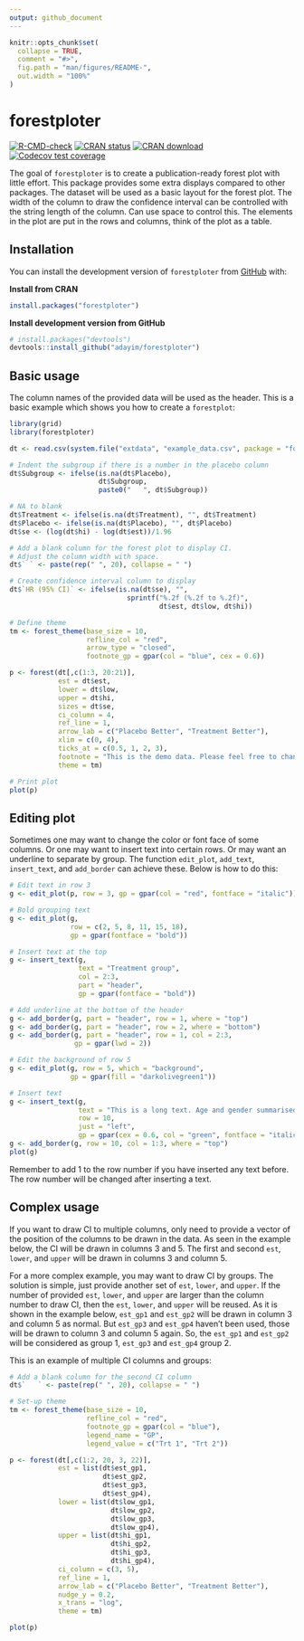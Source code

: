 ```yaml
---
output: github_document
---
```


<!-- README.md is generated from README.Rmd. Please edit that file -->

```r
knitr::opts_chunk$set(
  collapse = TRUE,
  comment = "#>",
  fig.path = "man/figures/README-",
  out.width = "100%"
)
```

# forestploter

<!-- badges: start -->
[![R-CMD-check](https://github.com/adayim/forestploter/workflows/R-CMD-check/badge.svg)](https://github.com/adayim/forestploter/actions)
[![CRAN status](https://www.r-pkg.org/badges/version/forestploter)](https://CRAN.R-project.org/package=forestploter)
[![CRAN download](https://cranlogs.r-pkg.org/badges/grand-total/forestploter)](https://cran.r-project.org/package=forestploter)
[![Codecov test coverage](https://codecov.io/gh/adayim/forestploter/branch/main/graph/badge.svg)](https://app.codecov.io/gh/adayim/forestploter?branch=main)
<!-- badges: end -->

The goal of `forestploter` is to create a publication-ready forest plot with little effort. This package provides some extra displays compared to other packages. The dataset will be used as a basic layout for the forest plot. The width of the column to draw the confidence interval can be controlled with the string length of the column. Can use space to control this. The elements in the plot are put in the rows and columns, think of the plot as a table.

## Installation

You can install the development version of `forestploter` from [GitHub](https://github.com/adayim/forestploter) with:

**Install from CRAN**
``` r
install.packages("forestploter")
```

**Install development version from GitHub**
```r
# install.packages("devtools")
devtools::install_github("adayim/forestploter")
```

## Basic usage

The column names of the provided data will be used as the header. This is a basic example which shows you how to create a `forestplot`:

```r
library(grid)
library(forestploter)

dt <- read.csv(system.file("extdata", "example_data.csv", package = "forestploter"))

# Indent the subgroup if there is a number in the placebo column
dt$Subgroup <- ifelse(is.na(dt$Placebo), 
                      dt$Subgroup,
                      paste0("   ", dt$Subgroup))

# NA to blank
dt$Treatment <- ifelse(is.na(dt$Treatment), "", dt$Treatment)
dt$Placebo <- ifelse(is.na(dt$Placebo), "", dt$Placebo)
dt$se <- (log(dt$hi) - log(dt$est))/1.96

# Add a blank column for the forest plot to display CI.
# Adjust the column width with space. 
dt$` ` <- paste(rep(" ", 20), collapse = " ")

# Create confidence interval column to display
dt$`HR (95% CI)` <- ifelse(is.na(dt$se), "",
                             sprintf("%.2f (%.2f to %.2f)",
                                     dt$est, dt$low, dt$hi))

# Define theme
tm <- forest_theme(base_size = 10,
                   refline_col = "red",
                   arrow_type = "closed",
                   footnote_gp = gpar(col = "blue", cex = 0.6))

p <- forest(dt[,c(1:3, 20:21)],
            est = dt$est,
            lower = dt$low, 
            upper = dt$hi,
            sizes = dt$se,
            ci_column = 4,
            ref_line = 1,
            arrow_lab = c("Placebo Better", "Treatment Better"),
            xlim = c(0, 4),
            ticks_at = c(0.5, 1, 2, 3),
            footnote = "This is the demo data. Please feel free to change\nanything you want.",
            theme = tm)

# Print plot
plot(p)

```

## Editing plot
Sometimes one may want to change the color or font face of some columns. Or one may want to insert text into certain rows. Or may want an underline to separate by group. The function `edit_plot`, `add_text`, `insert_text`, and `add_border` can achieve these. Below is how to do this:

```r
# Edit text in row 3
g <- edit_plot(p, row = 3, gp = gpar(col = "red", fontface = "italic"))

# Bold grouping text
g <- edit_plot(g,
               row = c(2, 5, 8, 11, 15, 18),
               gp = gpar(fontface = "bold"))

# Insert text at the top
g <- insert_text(g,
                 text = "Treatment group",
                 col = 2:3,
                 part = "header",
                 gp = gpar(fontface = "bold"))

# Add underline at the bottom of the header
g <- add_border(g, part = "header", row = 1, where = "top")
g <- add_border(g, part = "header", row = 2, where = "bottom")
g <- add_border(g, part = "header", row = 1, col = 2:3, 
                gp = gpar(lwd = 2))

# Edit the background of row 5
g <- edit_plot(g, row = 5, which = "background",
               gp = gpar(fill = "darkolivegreen1"))

# Insert text
g <- insert_text(g,
                 text = "This is a long text. Age and gender summarised above.\nBMI is next",
                 row = 10,
                 just = "left",
                 gp = gpar(cex = 0.6, col = "green", fontface = "italic"))
g <- add_border(g, row = 10, col = 1:3, where = "top")
plot(g)

```

Remember to add 1 to the row number if you have inserted any text before. The row number will be changed after inserting a text.

## Complex usage

If you want to draw CI to multiple columns, only need to provide a vector of the position of the columns to be drawn in the data. As seen in the example below, the CI will be drawn in columns 3 and 5. The first and second `est`, `lower`, and `upper` will be drawn in columns 3 and column 5. 

For a more complex example, you may want to draw CI by groups. The solution is simple, just provide another set of `est`, `lower`, and `upper`. If the number of provided `est`, `lower`, and `upper` are larger than the column number to draw CI, then the `est`, `lower`, and `upper` will be reused. As it is shown in the example below, `est_gp1` and `est_gp2` will be drawn in column 3 and column 5 as normal. But `est_gp3` and `est_gp4` haven't been used, those will be drawn to column 3 and column 5 again. So, the `est_gp1` and `est_gp2` will be considered as group 1, `est_gp3` and `est_gp4` group 2.

This is an example of multiple CI columns and groups:

```r

# Add a blank column for the second CI column
dt$`   ` <- paste(rep(" ", 20), collapse = " ")

# Set-up theme
tm <- forest_theme(base_size = 10,
                   refline_col = "red",
                   footnote_gp = gpar(col = "blue"),
                   legend_name = "GP",
                   legend_value = c("Trt 1", "Trt 2"))

p <- forest(dt[,c(1:2, 20, 3, 22)],
            est = list(dt$est_gp1,
                       dt$est_gp2,
                       dt$est_gp3,
                       dt$est_gp4),
            lower = list(dt$low_gp1,
                         dt$low_gp2,
                         dt$low_gp3,
                         dt$low_gp4), 
            upper = list(dt$hi_gp1,
                         dt$hi_gp2,
                         dt$hi_gp3,
                         dt$hi_gp4),
            ci_column = c(3, 5),
            ref_line = 1,
            arrow_lab = c("Placebo Better", "Treatment Better"),
            nudge_y = 0.2,
            x_trans = "log",
            theme = tm)

plot(p)


```


